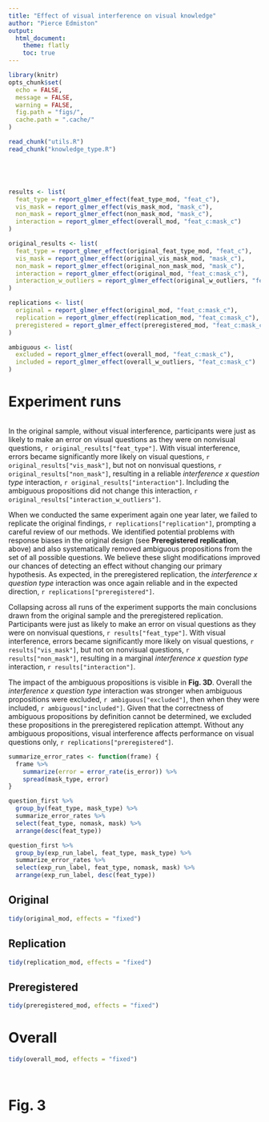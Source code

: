 ```yaml
---
title: "Effect of visual interference on visual knowledge"
author: "Pierce Edmiston"
output:
  html_document:
    theme: flatly
    toc: true
---
```


```r
library(knitr)
opts_chunk$set(
  echo = FALSE,
  message = FALSE,
  warning = FALSE,
  fig.path = "figs/",
  cache.path = ".cache/"
)

read_chunk("utils.R")
read_chunk("knowledge_type.R")
```

```r
```

```r
```

```r
```

```r
```

```r
results <- list(
  feat_type = report_glmer_effect(feat_type_mod, "feat_c"),
  vis_mask = report_glmer_effect(vis_mask_mod, "mask_c"),
  non_mask = report_glmer_effect(non_mask_mod, "mask_c"),
  interaction = report_glmer_effect(overall_mod, "feat_c:mask_c")
)
```

```r
original_results <- list(
  feat_type = report_glmer_effect(original_feat_type_mod, "feat_c"),
  vis_mask = report_glmer_effect(original_vis_mask_mod, "mask_c"),
  non_mask = report_glmer_effect(original_non_mask_mod, "mask_c"),
  interaction = report_glmer_effect(original_mod, "feat_c:mask_c"),
  interaction_w_outliers = report_glmer_effect(original_w_outliers, "feat_c:mask_c")
)
```

```r
replications <- list(
  original = report_glmer_effect(original_mod, "feat_c:mask_c"),
  replication = report_glmer_effect(replication_mod, "feat_c:mask_c"),
  preregistered = report_glmer_effect(preregistered_mod, "feat_c:mask_c")
)
```

```r
ambiguous <- list(
  excluded = report_glmer_effect(overall_mod, "feat_c:mask_c"),
  included = report_glmer_effect(overall_w_outliers, "feat_c:mask_c")
)
```

# Experiment runs

```r
```

In the original sample, without visual interference, participants were just as likely to make an error on visual questions as they were on nonvisual questions, `r original_results["feat_type"]`. With visual interference, errors became significantly more likely on visual questions, `r original_results["vis_mask"]`, but not on nonvisual questions, `r original_results["non_mask"]`, resulting in a reliable _interference x question type_ interaction, `r original_results["interaction"]`. Including the ambiguous propositions did not change this interaction, `r original_results["interaction_w_outliers"]`.

When we conducted the same experiment again one year later, we failed to replicate the original findings, `r replications["replication"]`, prompting a careful review of our methods. We identified potential problems with response biases in the original design (see **Preregistered replication**, above) and also systematically removed ambiguous propositions from the set of all possible questions. We believe these slight modifications improved our chances of detecting an effect without changing our primary hypothesis. As expected, in the preregistered replication, the _interference x question type_ interaction was once again reliable and in the expected direction, `r replications["preregistered"]`.

Collapsing across all runs of the experiment supports the main conclusions drawn from the original sample and the preregistered replication. Participants were just as likely to make an error on visual questions as they were on nonvisual questions, `r results["feat_type"]`. With visual interference, errors became significantly more likely on visual questions, `r results["vis_mask"]`, but not on nonvisual questions, `r results["non_mask"]`, resulting in a marginal _interference x question type_ interaction, `r results["interaction"]`.

The impact of the ambiguous propositions is visible in **Fig. 3D**. Overall the _interference x question type_ interaction was stronger when ambiguous propositions were excluded, `r ambiguous["excluded"]`, then when they were included, `r ambiguous["included"]`. Given that the correctness of ambiguous propositions by definition cannot be determined, we excluded these propositions in the preregistered replication attempt. Without any ambiguous propositions, visual interference affects performance on visual questions only, `r replications["preregistered"]`.

```r
summarize_error_rates <- function(frame) {
  frame %>%
    summarize(error = error_rate(is_error)) %>%
    spread(mask_type, error)
}

question_first %>%
  group_by(feat_type, mask_type) %>%
  summarize_error_rates %>%
  select(feat_type, nomask, mask) %>%
  arrange(desc(feat_type))

question_first %>%
  group_by(exp_run_label, feat_type, mask_type) %>%
  summarize_error_rates %>%
  select(exp_run_label, feat_type, nomask, mask) %>%
  arrange(exp_run_label, desc(feat_type))
```

## Original
```r
tidy(original_mod, effects = "fixed")
```

## Replication
```r
tidy(replication_mod, effects = "fixed")
```

## Preregistered
```r
tidy(preregistered_mod, effects = "fixed")
```

# Overall
```r
tidy(overall_mod, effects = "fixed")
```

```r
```

```r
```

# Fig. 3

```r
```